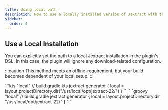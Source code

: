 ```yaml
---
title: Using local path
description: How to use a locally installed version of Jextract with the Gradle Jextract plugin
sidebar:
  order: 4
---
```


## Use a Local Installation

You can explicitly set the path to a local Jextract installation in the plugin's DSL.
In this case, the plugin will ignore any download-related configuration.

:::caution
This method meets an offline-requirement, but your build becomes dependent of your local setup.
:::

<Tabs syncKey="dsl">
<TabItem label="Kotlin">
```kts "local"
// build.gradle.kts
jextract.generator {
    local = layout.projectDirectory.dir("/usr/local/opt/jextract-22/")
}
```
</TabItem>
<TabItem label="Groovy">
```groovy "local"
// build.gradle
jextract.generator {
    local = layout.projectDirectory.dir "/usr/local/opt/jextract-22/"
}
```
</TabItem>
</Tabs>
